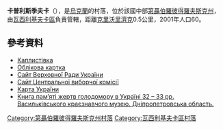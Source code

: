 {{coord|48|5|7|N|35|53|49|E|scale:30000_region:UA|display=title}}

'''卡普利斯季夫卡'''（{{lang-uk|Каплистівка}}），是[[烏克蘭|烏克蘭]]的村落，位於該國中部[[第聶伯羅彼得羅夫斯克州|第聶伯羅彼得羅夫斯克州]]，由[[瓦西利基夫卡區|瓦西利基夫卡區]]負責管轄，距離[[克里沃里濟克|克里沃里濟克]]0.5公里，2001年人口60。

==參考資料==
* [http://gska2.rada.gov.ua/pls/z7502/A005?rdat1=06.12.2007&rf7571=5196 Каплистівка]{{dead link|date=2017年11月 |bot=InternetArchiveBot |fix-attempted=yes }}
* [http://gska2.rada.gov.ua/pls/z7502/A005?rdat1=29.01.2010&rf7571=5196 Облікова картка]{{dead link|date=2017年11月 |bot=InternetArchiveBot |fix-attempted=yes }}
* [https://web.archive.org/web/20071223190549/http://portal.rada.gov.ua/ Сайт Верховної Ради України]
* [http://www.cvk.gov.ua Сайт Центральної виборчої комісії]{{Wayback|url=http://www.cvk.gov.ua/ |date=20101203204641 }}
* [http://maps.vlasenko.net/ Карта України]{{Wayback|url=http://maps.vlasenko.net/ |date=20160215103730 }}
* [https://web.archive.org/web/20120716183623/http://www.maidan.org.ua/holodomor/misc_html/spohady_vasylkiv.htm Книга пам’яті жертв голодомору в Україні 32 – 33 рр. Васильківського краєзнавчого музею. Дніпропетровська область.]

{{DEFAULTSORT:Каплистівка}}
[[Category:第聶伯羅彼得羅夫斯克州村落|Category:第聶伯羅彼得羅夫斯克州村落]]
[[Category:瓦西利基夫卡區村落|Category:瓦西利基夫卡區村落]]


{{Dnipropetrovsk-geo-stub}}
